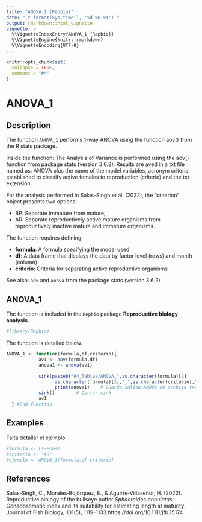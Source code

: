 ```yaml
---
title: "ANOVA_1 {Repbio}"
date: "`r format(Sys.time(), '%d %B %Y')`"
output: rmarkdown::html_vignette
vignette: >
  %\VignetteIndexEntry{ANOVA_1 {Repbio}}
  %\VignetteEngine{knitr::rmarkdown}
  %\VignetteEncoding{UTF-8}
---
```


```r
knitr::opts_chunk$set(
  collapse = TRUE,
  comment = "#>"
)
```

# ANOVA_1

## Description

The function `ANOVA_1` performs 1-way ANOVA using the function aov() from the R 
stats package.

Inside the function: The Analysis of Variance is performed using the aov() function
from package stats (version 3.6.2). Results are aved in a txt file named as:
ANOVA plus the name of the model variables, acronym criteria established to
classify active females to reproduction (criterio) and the txt extension.

For the analysis performed in Salas-Singh et al. (2022), the "criterion" object presents two options:

 * BP: Separate immature from mature;
 * AR: Separate reproductively active mature organisms from reproductively inactive mature and immature organisms.

The function requires defining:

 * **formula**: A formula specifying the model used
 * **df**: A data frame that displays the data by factor level (rows) and month (column).
 * **criterio**: Criteria for separating active reproductive organisms

See also: `aov` and `anova` from the package stats (version 3.6.2)


## ANOVA_1

The function is included in the `Repbio` package **Reproductive biology analysis**.


```r
#library(Repbio)
```


The function is detailed below.

```r
ANOVA_1 <- function(formula,df,criterio){
            av1 <- aov(formula,df)
            anova1 <- anova(av1)

            sink(paste0("04_Tablas/ANOVA_",as.character(formula)[2],
                  as.character(formula)[3],"_",as.character(criterio),".txt"))
                  print(anova1)    # Guardo salida ANOVA en archivo txt
            sink()        # Cerrar sink
            av1
  } #End function
```


## Examples

Falta detallar el ejemplo

```r
#formula <- LT~Phase
#criterio <- "AR"
#ejemplo <- ANOVA_1(formula,df,criterio)
```


## References

Salas‐Singh, C., Morales‐Bojórquez, E., & Aguirre‐Villaseñor, H. (2022). Reproductive biology of the bullseye puffer *Sphoeroides annulatus*: Gonadosomatic index and its suitability for estimating length at maturity. Journal of Fish Biology, 101(5), 1119-1133.https://doi.org/10.1111/jfb.15174
